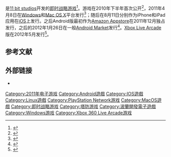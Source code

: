 {{NoteTA
| G1=Games
}}
{{Infobox VG
| title = 异形：地球战区
| english = Anomaly: Warzone Earth
| image =
| caption =
| developer = [[11_bit_studios|11 bit studios]]
| publisher =
| designer =
| writer =
| composer = [[Piotr_Musial|Piotr Musial]]
| series =
| engine =
| released = '''Windows'''、'''OS X'''<br />{{vgr|WW|2011年4月8日<ref name="joystiq">{{cite web |url=http://www.joystiq.com/2011/03/18/anomaly-warzone-earth-lands-on-april-8/ |title=Anomaly Warzone Earth lands on April 8 |publisher=[[Joystiq|Joystiq]] |first=Justin |last=McElroy |date=March 18, 2011 |accessdate=March 30, 2011 |archive-url=https://web.archive.org/web/20141129015557/http://www.joystiq.com/2011/03/18/anomaly-warzone-earth-lands-on-april-8/ |archive-date=2014-11-29 |dead-url=yes }}</ref>}}'''iOS'''<br />{{vgr |WW|2011年8月11日}}'''Android'''<br />{{vgr |WW|2012年1月26日}}'''Xbox Live Arcade'''<br />{{vgr |WW|2012年4月6日}}'''PlayStation Network'''<br />{{vgr |NA|2012年9月11日<ref>{{cite web |url=http://blog.us.playstation.com/2012/07/25/anomaly-warzone-earth-takes-aim-on-playstation-3/ |title=Anomaly: Warzone Earth Takes Aim On PlayStation 3 |publisher=[[PlayStation_Blog|PlayStation Blog]] |first=Paweł |last=Miechowski |date=July 25, 2012 |accessdate=July 25, 2012 |archive-date=2012-07-28 |archive-url=https://web.archive.org/web/20120728022431/http://blog.us.playstation.com/2012/07/25/anomaly-warzone-earth-takes-aim-on-playstation-3/ |dead-url=no }}</ref>|EU|2012年8月29日}}'''Blackberry 10'''<br />{{vgr |WW|2013年2月20日}}
| genre = [[塔防游戏|塔防]]
| modes =
| platforms = [[Microsoft_Windows|Windows]]、[[Mac_OS_X|Mac OS X]]、[[Linux|Linux]]、[[iOS|iOS]]、[[Android|Android]]、[[Xbox_360|Xbox 360]]、[[PlayStation_Network|PlayStation Network]]、[[Blackberry_10|Blackberry 10]]
}}

{{vgname|异形：地球战区|en=Anomaly: Warzone Earth}}是[[11_bit_studios|11 bit studios]]开发的[[即时战略游戏|即时战略游戏]]<ref>{{cite web |url=http://pc.ign.com/articles/114/1144501p1.html |title=Anomaly: Warzone Earth Flips Tower Defense Script |publisher=[[IGN|IGN]] |first=Levi |last=Buchanan |date=January 18, 2011 |accessdate=March 30, 2011 |archive-date=2011-03-08 |archive-url=https://web.archive.org/web/20110308234647/http://pc.ign.com/articles/114/1144501p1.html |dead-url=yes }}</ref>。游戏在2010年下半年首次公开<ref>{{cite web |url=http://www.rockpapershotgun.com/2010/10/13/11bit-announce-anomaly-warzone-earth/ |title=11bit Announce Anomaly: Warzone Earth |publisher=Rock, Paper, Shotgun |first=Jim |last=Rossignol |date=October 13, 2010 |accessdate=March 30, 2011 |archiveurl=https://web.archive.org/web/20110509022626/http://www.rockpapershotgun.com/2010/10/13/11bit-announce-anomaly-warzone-earth/ |archivedate=2011年5月9日 |deadurl=no }}</ref>，2011年4月8日在[[Windows|Windows]]和[[Mac_OS_X|Mac OS X]]平台发行<ref>{{cite web |url=http://www.shacknews.com/article/68064/anomaly-warzone-earth-release-day |title=Shack Giveaway: Anomaly Warzone Earth |publisher=Shacknews |first=Jeff |last=Mattas |date=April 8, 2011 |accessdate=April 9, 2011 |archive-date=2022-01-15 |archive-url=https://web.archive.org/web/20220115200936/https://www.shacknews.com/article/68064/anomaly-warzone-earth-release-day }}</ref>；随后在8月11日分别作为iPhone和iPad应用在[[iOS|iOS]]上发行。之后Android版最初作为[[Amazon_Appstore|Amazon Appstore]]在2011年12月独占发行，之后的2012年1月26日在一般[[Android_Market|Android Market]]发行<ref>{{cite web| url=http://www.droidgamers.com/index.php/game-news/android-game-news/3058-anomaly-warzone-earth-hd-drops-amazon-exclusivity-now-available-on-the-android-market| title=Anomaly: Warzone Earth HD drops Amazon exclusivity, now available on the Android Market| publisher=Droid Gamers| accessdate=January 27, 2012| deadurl=yes| archiveurl=https://web.archive.org/web/20120129034518/http://droidgamers.com/index.php/game-news/android-game-news/3058-anomaly-warzone-earth-hd-drops-amazon-exclusivity-now-available-on-the-android-market| archivedate=2012年1月29日| df=}}</ref>。[[Xbox_Live_Arcade|Xbox Live Arcade]]版在2012年5月发行<ref>{{cite web| url=http://xboxlive.ign.com/articles/121/1214922p1.html| title=Anomaly Warzone Earth Coming to XBLA| publisher=[[IGN|IGN]]| accessdate=January 27, 2012| deadurl=yes| archiveurl=https://web.archive.org/web/20120108174101/http://xboxlive.ign.com/articles/121/1214922p1.html| archivedate=2012年1月8日}}</ref>。

== 参考文献 ==
{{Reflist}}

== 外部链接 ==

* {{Official website|http://www.anomalythegame.com/}}

{{DEFAULTSORT:Anomaly: Warzone Earth}}
[[Category:2011年电子游戏|Category:2011年电子游戏]]
[[Category:Android遊戲|Category:Android遊戲]]
[[Category:IOS遊戲|Category:IOS遊戲]]
[[Category:Linux遊戲|Category:Linux遊戲]]
[[Category:PlayStation_Network游戏|Category:PlayStation Network游戏]]
[[Category:MacOS遊戲|Category:MacOS遊戲]]
[[Category:即时战略游戏|Category:即时战略游戏]]
[[Category:塔防游戏|Category:塔防游戏]]
[[Category:波蘭開發電子遊戲|Category:波蘭開發電子遊戲]]
[[Category:Windows游戏|Category:Windows游戏]]
[[Category:Xbox_360_Live_Arcade游戏|Category:Xbox 360 Live Arcade游戏]]